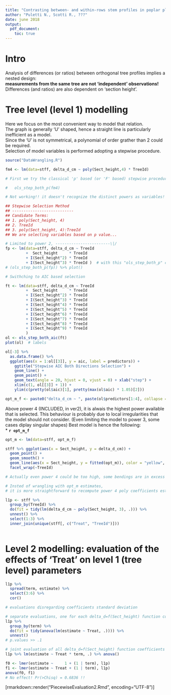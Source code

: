 ```yaml
---
title: "Contrasting between- and within-rows stem profiles in poplar plantations - Modelling tree and 'Treat' effect - Piecewise approach"
author: "Puletti N., Scotti R., ???"
date: june 2018
output:
  pdf_document:
    toc: true
---
```


# Intro
Analysis of differences (or ratios) between orthogonal tree profiles implies a nested design:  
 __measurements from the same tree are not 'independent' observations!__  
Differences (and ratios) are also dependent on 'section height'.  

# Tree level (level 1) modelling
Here we focus on the most convenient way to model that relation.  
The graph is generally 'U' shaped, hence a straight line is particularly inefficient as a model.  
Since the 'U' is not symmetrical, a polynomial of order grather than 2 could be required.  
Selection of model variables is performed adopting a stepwise procedure.  

```r
source("DataWrangling.R")

fm4 <- lm(data=stff, delta_d_cm ~ poly(Sect_height,4) * TreeId)

# First we try the classical 'p' based (or 'F' based) stepwise procedure (pent = 0.1, prem = 0.3)  

#   ols_step_both_p(fm4)

# Not working!! it doesn't recognize the distinct powers as variables!

## Stepwise Selection Method   
## ---------------------------
## Candidate Terms: 
## 1. poly(Sect_height, 4) 
## 2. TreeId 
## 3. poly(Sect_height, 4):TreeId 
## We are selecting variables based on p value...

# Limited to power 2, ------------------------\|/
fp <- lm(data=stff, delta_d_cm ~ TreeId 
         +  Sect_height     * TreeId
         + I(Sect_height^2) * TreeId 
         + I(Sect_height^3) * TreeId )  # with this "ols_step_both_p" crashes
# (ols_step_both_p(fp)) %>% plot()

# Swithching to AIC based selection

ft <- lm(data=stff, delta_d_cm ~ TreeId 
         +  Sect_height     * TreeId
         + I(Sect_height^2) * TreeId 
         + I(Sect_height^3) * TreeId 
         + I(Sect_height^4) * TreeId 
         + I(Sect_height^5) * TreeId 
         + I(Sect_height^6) * TreeId 
         + I(Sect_height^7) * TreeId 
         + I(Sect_height^8) * TreeId 
         + I(Sect_height^9) * TreeId 
         )
ol <- ols_step_both_aic(ft)
plot(ol)  # labels 

ol[-3] %>% 
  as.data.frame() %>% 
  ggplot(aes(x = 1:ol[[3]], y = aic, label = predictors)) +
    ggtitle("Stepwise AIC Both Directions Selection") +
    geom_line() + 
    geom_point() +
    geom_text(angle = 20, hjust = 0, vjust = 0) + xlab("step") +
    xlim(c(1, ol[[3]] + 1)) +
    ylim(c(pretty(ol$aic)[1], pretty(max(ol$aic) * 1.05)[2]))

opt_m_f <- paste0("delta_d_cm ~ ", paste(ol$predictors[1:4], collapse = " + "))

```

Above power 4 (INCLUDED, in ver2), it is alwais the highest power available that is selected.
This behaviour is probably due to local irregularities that the model should not consider. (Even limiting the model to power 3, some cases diplay singular shapes)
Best model is hence the following:   
*   __`r opt_m_f`__
```r

opt_m <- lm(data=stff, opt_m_f)

stff %>% ggplot(aes(x = Sect_height, y = delta_d_cm)) +
  geom_point() +
  geom_smooth() +
  geom_line(aes(x = Sect_height, y = fitted(opt_m)), color = "yellow", size = 1) + 
  facet_wrap(~TreeId)

# Actually even power 4 could be too high, some bendings are in excess

# Insted of wrangling with opt_m estimates,
# it is more straightforward to recompute power 4 poly coefficients estimates for each tree

l1p <- stff %>%
  group_by(TreeId) %>%
  do(fit = tidy(lm(delta_d_cm ~ poly(Sect_height, 3), .))) %>%
  unnest() %>%
  select(1:3) %>%
  inner_join(unique(stff[, c("Treat", "TreeId")]))
    
```

# Level 2 modelling: evaluation of the effects of 'Treat' on level 1 (tree level) parameters

```r

l1p %>%
  spread(term, estimate) %>%
  select(3:6) %>%
  cor()

# evaluations disregarding coefficients standard deviation

# separate evaluations, one for each delta_d=f(Sect_height) function coefficient
l1p %>%
  group_by(term) %>%
  do(fit = tidy(anova(lm(estimate ~ Treat, .)))) %>%
  unnest()
# p.values >> .1

# joint evaluation of all delta_d=f(Sect_height) function coefficients for each tree
l1p %>% lm(estimate ~ Treat * term, .) %>% anova()

f0 <- lmer(estimate ~     1 + (1 | term), l1p)
f1 <- lmer(estimate ~ Treat + (1 | term), l1p)
anova(f0, f1)
# No effect! Pr(>Chisq) = 0.6836 !!

```


[rmarkdown::render("PiecewiseEvaluation2.Rmd", encoding="UTF-8")]
